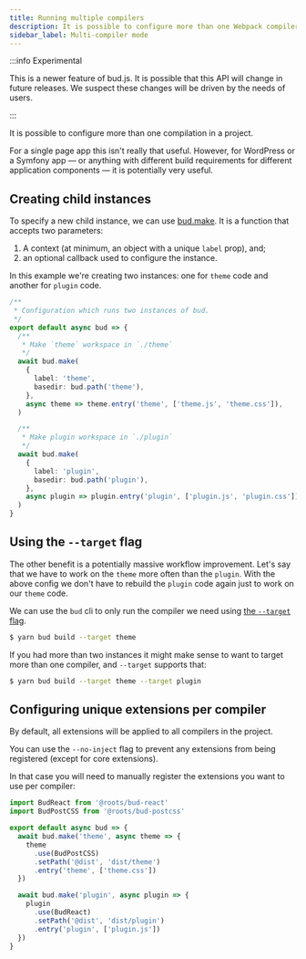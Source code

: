 ```yaml
---
title: Running multiple compilers
description: It is possible to configure more than one Webpack compiler from a single bud config.
sidebar_label: Multi-compiler mode
---
```


:::info Experimental

This is a newer feature of bud.js. It is possible that this API will change in future releases. We suspect these changes will
be driven by the needs of users.

:::

It is possible to configure more than one compilation in a project.

For a single page app this isn't really that useful. However, for WordPress or a Symfony app &mdash; or anything with
different build requirements for different application components &mdash; it is potentially very useful.

## Creating child instances

To specify a new child instance, we can use [bud.make](/docs/bud.make). It is a function that accepts two parameters:

1. A context (at minimum, an object with a unique `label` prop), and;
2. an optional callback used to configure the instance.

In this example we're creating two instances: one for `theme` code and another for `plugin` code.

```ts title='bud.config.mjs'
/**
 * Configuration which runs two instances of bud.
 */
export default async bud => {
  /**
   * Make `theme` workspace in `./theme`
   */
  await bud.make(
    {
      label: 'theme',
      basedir: bud.path('theme'),
    },
    async theme => theme.entry('theme', ['theme.js', 'theme.css']),
  )

  /**
   * Make plugin workspace in `./plugin`
   */
  await bud.make(
    {
      label: 'plugin',
      basedir: bud.path('plugin'),
    },
    async plugin => plugin.entry('plugin', ['plugin.js', 'plugin.css']),
  )
}
```

## Using the `--target` flag

The other benefit is a potentially massive workflow improvement. Let's say that we have to work on the `theme` more often than the `plugin`.
With the above config we don't have to rebuild the `plugin` code again just to work on our `theme` code.

We can use the `bud` cli to only run the compiler we need using [the `--target` flag](/guides/cli/build).

```sh
$ yarn bud build --target theme
```

If you had more than two instances it might make sense to want to target more than one compiler, and `--target` supports that:

```sh
$ yarn bud build --target theme --target plugin
```

## Configuring unique extensions per compiler

By default, all extensions will be applied to all compilers in the project.

You can use the `--no-inject` flag to prevent any extensions from being registered (except for core extensions).

In that case you will need to manually register the extensions you want to use per compiler:

```ts title='bud.config.mjs'
import BudReact from '@roots/bud-react'
import BudPostCSS from '@roots/bud-postcss'

export default async bud => {
  await bud.make('theme', async theme => {
    theme
      .use(BudPostCSS)
      .setPath('@dist', 'dist/theme')
      .entry('theme', ['theme.css'])
  })

  await bud.make('plugin', async plugin => {
    plugin
      .use(BudReact)
      .setPath('@dist', 'dist/plugin')
      .entry('plugin', ['plugin.js'])
  })
}
```
